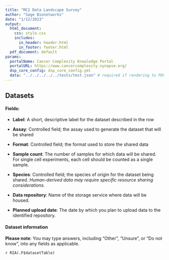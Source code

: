 ```yaml
---
title: "MC2 Data Landscape Survey"
author: "Sage Bionetworks"
date: "1/12/2023"
output:
  html_document:
    css: style.css
    includes:
      in_header: header.html
      in_footer: footer.html
  pdf_document: default
params:
  portalName: Cancer Complexity Knowledge Portal
  portalURL: https://www.cancercomplexity.synapse.org/
  dsp_core_config: dsp_core_config.yml
  data: "../../../../../tests/test.json" # required if rendering to PDF
---
```


## Datasets
#### Fields:
- **Label**: A short, descriptive label for the dataset described in the row

- **Assay**: Controlled field; the assay used to generate the dataset that will be shared

- **Format**: Controlled field; the format used to store the shared data

- **Sample count**: The number of samples for which data will be shared. For single cell experiments, each cell should be counted as a single sample.

- **Species**: Controlled field; the species of origin for the dataset being shared. _Human-derived data may require specific resource sharing considerations._

- **Data repository**: Name of the storage service where data will be housed.

- **Planned upload date**: The date by which you plan to upload data to the identified repository.

<!-- Deposit table starts here -->
#### Dataset information {#deposits}

**Please note**: You may type answers, including "Other", "Unsure", or "Do not know", into any fields as applicable.

`r RIA(.F$datasetTable)`
